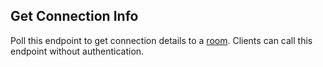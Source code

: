 ## Get Connection Info

Poll this endpoint to get connection details to a [room](https://hathora.dev/docs/concepts/hathora-entities#room). Clients can call this endpoint without authentication.
